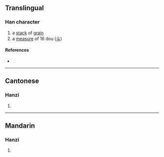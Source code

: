 {{character info/new}}
==Translingual==

===Han character===
{{Han char|rn=68|rad=斗|as=09|sn=13|four=74400|canj=HOYJ|ids=⿰臾斗}}

# a [[stack]] of [[grain]]
# a [[measure]] of 16 dou ([[斗]])

====References====
* {{Han ref|kx=0478.180|dkj=13516|dj=0837.060|hdz=32255.040|uh=659E|ud=26014|bh=D97B|bd=55675}}

----

==Cantonese==

===Hanzi===
{{yue-hanzi|jyut=[[jyu5]]|y=yu5}}

# {{rfdef|yue|sort=斗09}}

----

==Mandarin==

===Hanzi===
{{cmn-hanzi|pin=[[yǔ]] ([[yu3]])|wg=yü<sup>3</sup>}}

# {{rfdef|cmn|sort=斗09}}